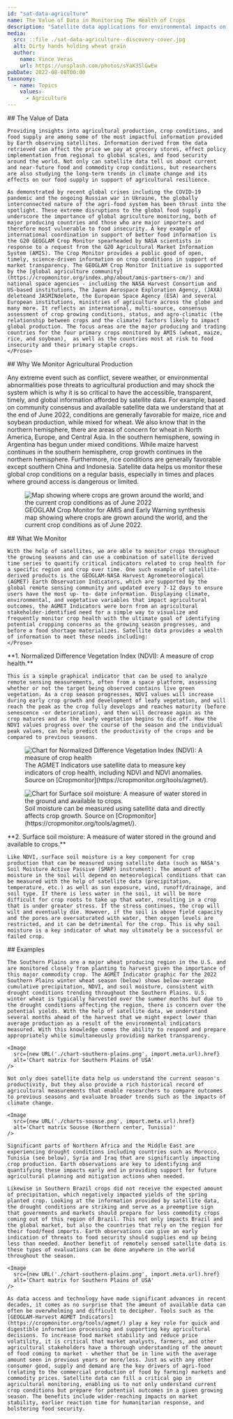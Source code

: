 ```yaml
---
id: "sat-data-agriculture"
name: The Value of Data in Monitoring The Health of Crops
description: "Satellite data applications for environmental impacts on world crop (cereal) supply and demand"
media:
  src: ::file ./sat-data-agriculture--discovery-cover.jpg
  alt: Dirty hands holding wheat grain
  author:
    name: Vince Veras
    url: https://unsplash.com/photos/sYaK3SlGwEw
pubDate: 2022-08-08T00:00
taxonomy:
  - name: Topics
    values:
      - Agriculture
---
```


<Block>
  <Prose>
    ## The Value of Data
    
    Providing insights into agricultural production, crop conditions, and food supply are among some of the most impactful information provided by Earth observing satellites. Information derived from the data retrieved can affect the price we pay at grocery stores, effect policy implementation from regional to global scales, and food security around the world. Not only can satellite data tell us about current and near-future food and commodity crop conditions, but researchers are also studying the long-term trends in climate change and its effects on our food supply in support of agricultural resilience.

    As demonstrated by recent global crises including the COVID-19 pandemic and the ongoing Russian war in Ukraine, the globally interconnected nature of the agri-food system has been thrust into the spotlight. These extreme disruptions to the global food supply underscore the importance of global agriculture monitoring, both of major producing countries and those who are major importers and therefore most vulnerable to food insecurity. A key example of international coordination in support of better food information is the G20 GEOGLAM Crop Monitor spearheaded by NASA scientists in response to a request from the G20 Agricultural Market Information System (AMIS). The Crop Monitor provides a public good of open, timely, science-driven information on crop conditions in support of market transparency. The GEOGLAM Crop Monitor Initiative is supported by the [global agriculture community](https://cropmonitor.org/index.php/about/amis-partners-cm/) and national space agencies - including the NASA Harvest Consortium and US-based institutions, The Japan Aerospace Exploration Agency, (JAXA) deleteand JASMINdelete, the European Space Agency (ESA) and several European institutions, ministries of agriculture across the globe and many more. It reflects an international, multi-source, consensus assessment of crop growing conditions, status, and agro-climatic (the relationship between crops and the climate) factors likely to impact global production. The focus areas are the major producing and trading countries for the four primary crops monitored by AMIS (wheat, maize, rice, and soybean),  as well as the countries most at risk to food insecurity and their primary staple crops.
    </Prose>

</Block>

<Block>
  <Prose>
  ## Why We Monitor Agricultural Production

Any extreme event such as conflict, severe weather, or environmental abnormalities pose threats to agricultural production and may shock the system which is why it is so critical to have the accessible, transparent, timely, and global information afforded by satellite data. For example, based on community consensus and available satellite data we understand that at the end of June 2022, conditions are generally favorable for maize, rice and soybean production, while mixed for wheat. We also know that in the northern hemisphere, there are areas of concern for wheat in North America, Europe, and Central Asia. In the southern hemisphere, sowing in Argentina has begun under mixed conditions. While maize harvest continues in the southern hemisphere, crop growth continues in the northern hemisphere. Furthermore, rice conditions are generally favorable except southern China and Indonesia. Satellite data helps us monitor these global crop conditions on a regular basis, especially in times and places where ground access is dangerous or limited.

  </Prose>
  <Figure>
    <Image
      src={new URL('./crops-around-world.jpg', import.meta.url).href}
      alt='Map showing where crops are grown around the world, and the current crop conditions as of June 2022'
    />
    <Caption attrAuthor='GEOGLAM Crop Monitor' attrUrl='https://cropmonitor.org/'>
      GEOGLAM Crop Monitor for AMIS and Early Warning synthesis map showing where crops are grown around the world, and the current crop conditions as of June 2022.
    </Caption>
  </Figure>
</Block>

<Block>
  <Prose>
    ## What We Monitor

    With the help of satellites, we are able to monitor crops throughout the growing seasons and can use a combination of satellite derived time series to quantify critical indicators related to crop health for a specific region and crop over time. One such example of satellite-derived products is the GEOGLAM-NASA Harvest Agrometeorological (AGMET) Earth Observation Indicators, which are supported by the global remote sensing community and updated every 7-12 days to ensure users have the most up- to- date information. Displaying climate, environmental, and vegetative variables that impact agricultural outcomes, the AGMET Indicators were born from an agricultural stakeholder-identified need for a simple way to visualize and frequently monitor crop health with the ultimate goal of identifying potential cropping concerns as the growing season progresses, and before a food shortage materializes. Satellite data provides a wealth of information to meet these needs including:
    </Prose>

</Block>

<Block>
  <Prose>
    **1. Normalized Difference Vegetation Index (NDVI): A measure of crop health.**

    This is a simple graphical indicator that can be used to analyze remote sensing measurements, often from a space platform, assessing whether or not the target being observed contains live green vegetation. As a crop season progresses, NDVI values will increase during early crop growth and development of leafy vegetation, and will reach the peak as the crop fully develops and reaches maturity (before senescence -or deterioration), and then will decrease again as the crop matures and as the leafy vegetation begins to die off. How the NDVI values progress over the course of the season and the individual peak values, can help predict the productivity of the crops and be compared to previous seasons.

  </Prose>
  <Figure>
    <Image
      src={new URL('./chart-crop-health.jpg', import.meta.url).href}
      alt='Chart for Normalized Difference Vegetation Index (NDVI): A measure of crop health'
    />
    <Caption>
      The AGMET Indicators use satellite data to measure key indicators of crop health, including NDVI and NDVI anomalies. Source on [Cropmonitor](https://cropmonitor.org/tools/agmet/).
    </Caption>
  </Figure>
</Block>

<Block>
  <Figure>
    <Image
      src={new URL('./chart-soil-moisture.jpg', import.meta.url).href}
      alt='Chart for Surface soil moisture: A measure of water stored in the ground and available to crops.'
    />
    <Caption>
      Soil moisture can be measured using satellite data and directly affects crop growth. Source on [Cropmonitor](https://cropmonitor.org/tools/agmet/).
    </Caption>
  </Figure>
  <Prose>
    **2. Surface soil moisture: A measure of water stored in the ground and available to crops.**

    Like NDVI, surface soil moisture is a key component for crop production that can be measured using satellite data (such as NASA's Soil Moisture Active Passive (SMAP) instrument). The amount of moisture in the soil will depend on meteorological conditions that can be measured with the help of satellite data (precipitation, temperature, etc.) as well as sun exposure, wind, runoff/drainage, and soil type. If there is less water in the soil, it will be more difficult for crop roots to take up that water, resulting in a crop that is under greater stress. If the stress continues, the crop will wilt and eventually die. However, if the soil is above field capacity and the pores are oversaturated with water, then oxygen levels are restricted, and it can be detrimental for the crop. This is why soil moisture is a key indicator of what may ultimately be a successful or failed crop.

  </Prose>
</Block>

<Block>
  <Prose>
    ## Examples

    The Southern Plains are a major wheat producing region in the U.S. and are monitored closely from planting to harvest given the importance of this major commodity crop. The AGMET Indicator graphic for the 2022 Southern Plains winter wheat season (below) shows below-average cumulative precipitation, NDVI, and soil moisture, consistent with drought conditions trending throughout the Southern Plains. U.S. winter wheat is typically harvested over the summer months but due to the drought conditions affecting the region, there is concern over the potential yields. With the help of satellite data, we understand several months ahead of the harvest that we might expect lower than average production as a result of the environmental indicators measured. With this knowledge comes the ability to respond and prepare appropriately while simultaneously providing market transparency.

    <Image
      src={new URL('./chart-southern-plains.png', import.meta.url).href}
      alt='Chart matrix for Southern Plains of USA'
    />

    Not only does satellite data help us understand the current season's productivity, but they also provide a rich historical record of agricultural measurements that enable researchers to compare outcomes to previous seasons and evaluate broader trends such as the impacts of climate change.

    <Image
      src={new URL('./charts-sousse.png', import.meta.url).href}
      alt='Chart matrix Sousse (Northern center, Tunisia)'
    />

    Significant parts of Northern Africa and the Middle East are experiencing drought conditions including countries such as Morocco, Tunisia (see below), Syria and Iraq that are significantly impacting crop production. Earth observations are key to identifying and quantifying these impacts early and in providing support for future agricultural planning and mitigation actions when needed.

    Likewise in Southern Brazil crops did not receive the expected amount of precipitation, which negatively impacted yields of the spring planted crop. Looking at the information provided by satellite data, the drought conditions are striking and serve as a preemptive sign that governments and markets should prepare for less commodity crops coming out of this region of Brazil. This not only impacts Brazil and the global market, but also the countries that rely on the region for their food/feed imports. Earth observations can give an early indication of threats to food security should supplies end up being less than needed. Another benefit of remotely sensed satellite data is these types of evaluations can be done anywhere in the world throughout the season.

    <Image
      src={new URL('./chart-southern-plains.png', import.meta.url).href}
      alt='Chart matrix for Southern Plains of USA'
    />

    As data access and technology have made significant advances in recent decades, it comes as no surprise that the amount of available data can often be overwhelming and difficult to decipher. Tools such as the [GEOGLAM-Harvest AGMET Indicators](https://cropmonitor.org/tools/agmet/) play a key role for quick and digestible information processing and supporting key agricultural decisions. To increase food market stability and reduce price volatility, it is critical that market analysts, farmers, and other agricultural stakeholders have a thorough understanding of the amount of food coming to market - whether that be in line with the average amount seen in previous years or more/less. Just as with any other consumer good, supply and demand are the key drivers of agri-food (relating to the commercial production of food by farming) markets and commodity prices. Satellite data can fill a critical gap in agricultural monitoring, enabling us to not only understand current crop conditions but prepare for potential outcomes in a given growing season. The benefits include wider-reaching impacts on market stability, earlier reaction time for humanitarian response, and bolstering food security.

  </Prose>
</Block>
